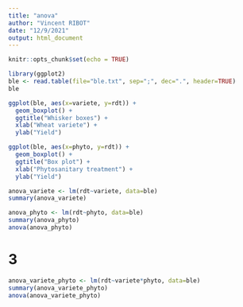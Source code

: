 ```yaml
---
title: "anova"
author: "Vincent RIBOT"
date: "12/9/2021"
output: html_document
---
```


```r
knitr::opts_chunk$set(echo = TRUE)
```

```r
library(ggplot2)
ble <- read.table(file="ble.txt", sep=";", dec=".", header=TRUE)
ble
```

```r
ggplot(ble, aes(x=variete, y=rdt)) +
  geom_boxplot() +
  ggtitle("Whisker boxes") +
  xlab("Wheat variete") +
  ylab("Yield")
```
```r
ggplot(ble, aes(x=phyto, y=rdt)) +
  geom_boxplot() +
  ggtitle("Box plot") +
  xlab("Phytosanitary treatment") +
  ylab("Yield")
```
```r
anova_variete <- lm(rdt~variete, data=ble)
summary(anova_variete)
```

```r
anova_phyto <- lm(rdt~phyto, data=ble)
summary(anova_phyto)
anova(anova_phyto)
```
# 3

```r
anova_variete_phyto <- lm(rdt~variete*phyto, data=ble)
summary(anova_variete_phyto)
anova(anova_variete_phyto)

```


